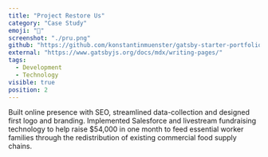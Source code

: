 ```yaml
---
title: "Project Restore Us"
category: "Case Study"
emoji: "🥬"
screenshot: "./pru.png"
github: "https://github.com/konstantinmuenster/gatsby-starter-portfolio-minimal"
external: "https://www.gatsbyjs.org/docs/mdx/writing-pages/"
tags:
  - Development
  - Technology
visible: true
position: 2
---
```


Built online presence with SEO, streamlined data-collection and designed first logo and branding. Implemented Salesforce and livestream fundraising technology to help raise $54,000 in one month to feed essential worker families through the redistribution of existing commercial food supply chains.
